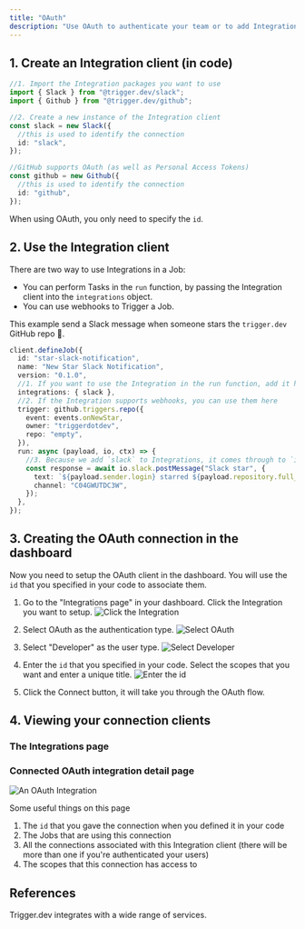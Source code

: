 ```yaml
---
title: "OAuth"
description: "Use OAuth to authenticate your team or to add Integrations to your product so your users can connect their accounts."
---
```


## 1. Create an Integration client (in code)

```ts
//1. Import the Integration packages you want to use
import { Slack } from "@trigger.dev/slack";
import { Github } from "@trigger.dev/github";

//2. Create a new instance of the Integration client
const slack = new Slack({
  //this is used to identify the connection
  id: "slack",
});

//GitHub supports OAuth (as well as Personal Access Tokens)
const github = new Github({
  //this is used to identify the connection
  id: "github",
});
```

When using OAuth, you only need to specify the `id`.

## 2. Use the Integration client

There are two way to use Integrations in a Job:

- You can perform Tasks in the `run` function, by passing the Integration client into the `integrations` object.
- You can use webhooks to Trigger a Job.

This example send a Slack message when someone stars the `trigger.dev` GitHub repo 🤩.

```ts
client.defineJob({
  id: "star-slack-notification",
  name: "New Star Slack Notification",
  version: "0.1.0",
  //1. If you want to use the Integration in the run function, add it here
  integrations: { slack },
  //2. If the Integration supports webhooks, you can use them here
  trigger: github.triggers.repo({
    event: events.onNewStar,
    owner: "triggerdotdev",
    repo: "empty",
  }),
  run: async (payload, io, ctx) => {
    //3. Because we add `slack` to Integrations, it comes through to `io.slack` here
    const response = await io.slack.postMessage("Slack star", {
      text: `${payload.sender.login} starred ${payload.repository.full_name}.\nTotal: ${payload.repository.stargazers_count}⭐️`,
      channel: "C04GWUTDC3W",
    });
  },
});
```

## 3. Creating the OAuth connection in the dashboard

Now you need to setup the OAuth client in the dashboard. You will use the `id` that you specified in your code to associate them.

1. Go to the "Integrations page" in your dashboard. Click the Integration you want to setup.
   ![Click the Integration](/images/integrations-click-github.png)

2. Select OAuth as the authentication type.
   ![Select OAuth](/images/oauth-setup-1.png)

3. Select "Developer" as the user type.
   ![Select Developer](/images/oauth-setup-2.png)

4. Enter the `id` that you specified in your code. Select the scopes that you want and enter a unique title.
   ![Enter the id](/images/oauth-setup-3.png)

5. Click the Connect button, it will take you through the OAuth flow.

## 4. Viewing your connection clients

### The Integrations page

<Snippet file="integration-list.mdx" />

### Connected OAuth integration detail page

![An OAuth Integration](/images/integration-oauth.png)

Some useful things on this page

1. The `id` that you gave the connection when you defined it in your code
2. The Jobs that are using this connection
3. All the connections associated with this Integration client (there will be more than one if you're authenticated your users)
4. The scopes that this connection has access to

## References

<CardGroup cols={2}>
  <Card title="View Integrations" icon="grid-2" href="/integrations">
    Trigger.dev integrates with a wide range of services.
  </Card>
</CardGroup>
